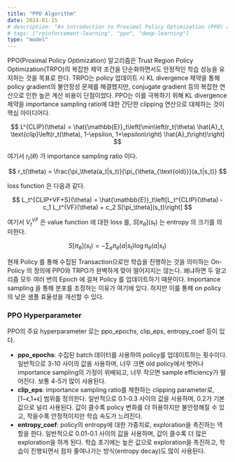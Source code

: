 ```yaml
---
title: "PPO Algorithm"
date: 2024-01-15
# description: "An introduction to Proximal Policy Optimization (PPO) algorithm with mathematical foundations and implementation details."
# tags: ["reinforcement-learning", "ppo", "deep-learning"]
type: "model"
---
```


PPO(Proximal Policy Optimization) 알고리즘은 Trust Region Policy Optimization(TRPO)의 복잡한 제약 조건을 단순화하면서도 안정적인 학습 성능을 유지하는 것을 목표로 한다. TRPO는 policy 업데이트 시 KL divergence 제약을 통해 policy gradient의 불안정성 문제를 해결했지만, conjugate gradient 등의 복잡한 연산으로 인한 높은 계산 비용이 단점이었다. PPO는 이를 극복하기 위해 KL divergence 제약을 importance sampling ratio에 대한 간단한 clipping 연산으로 대체하는 것이 핵심 아이디어다.

$$
L^{CLIP}(\theta) = \hat{\mathbb{E}}_t\left[\min\left(r_t(\theta) \hat{A}_t, \text{clip}\left(r_t(\theta), 1-\epsilon, 1+\epsilon\right) \hat{A}_t\right)\right]
$$

여기서 $r_t(\theta)$ 가 importance sampling ratio 이다.

$$
r_t(\theta) = \frac{\pi_\theta(a_t|s_t)}{\pi_{\theta_{\text{old}}}(a_t|s_t)}
$$

loss function 은 다음과 같다.

$$
L_t^{CLIP+VF+S}(\theta) = \hat{\mathbb{E}}_t\left[L_t^{CLIP}(\theta) - c_1 L_t^{VF}(\theta) + c_2 S[\pi_\theta](s_t)\right]
$$

여기서   $V_t^{VF}$ 은 value function 에 대한 loss 를, $S[\pi_\theta](s_t)$ 는 entropy 의 크기를 의미한다.

$$
S[\pi_\theta](s_t) = -\sum_a \pi_\theta(a|s_t) \log \pi_\theta(a|s_t)
$$

현재 Policy 를 통해 수집된 Transaction으로만 학습을 진행하는 것을 의미하는 On-Policy 의 정의에 PPO와 TRPO가 완벽하게 맞아 떨어지지는 않는다. 왜냐하면 두 알고리즘 모두 여러 번의 Epoch 에 걸쳐 Policy 를 업데이트하기 때문이다. Importance sampling 을 통해 분포를 조정하는 이유가 여기에 있다. 하지만 이를 통해 on policy 의 낮은 샘플 효율성을 개선할 수 있다.

### PPO Hyperparameter

PPO의 주요 hyperparameter 로는 ppo_epochs, clip_eps, entropy_coef 등이 있다.

- **ppo_epochs**: 수집된 batch 데이터를 사용하여 policy를 업데이트하는 횟수이다. 일반적으로 3-10 사이의 값을 사용하며, 너무 크면 old policy에서 벗어나 importance sampling의 가정이 위배되고, 너무 작으면 sample efficiency가 떨어진다. 보통 4-5가 많이 사용된다.
- **clip_eps**: importance sampling ratio를 제한하는 clipping parameter로, [1−ϵ,1+ϵ] 범위를 정의한다. 일반적으로 0.1-0.3 사이의 값을 사용하며, 0.2가 기본값으로 널리 사용된다. 값이 클수록 policy 변화를 더 허용하지만 불안정해질 수 있고, 작을수록 안정적이지만 학습 속도가 느려진다.
- **entropy_coef**: policy의 entropy에 대한 가중치로, exploration을 촉진하는 역할을 한다. 일반적으로 0.01-0.1 사이의 값을 사용하며, 값이 클수록 더 많은 exploration을 하게 된다. 학습 초기에는 높은 값으로 exploration을 촉진하고, 학습이 진행되면서 점차 줄여나가는 방식(entropy decay)도 많이 사용된다.